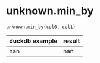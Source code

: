 # unknown.min_by { #duckops.unknown.min_by }

`unknown.min_by(col0, col1)`

| duckdb example | result |
| -------------- | ------ |
| nan | nan |
